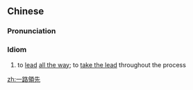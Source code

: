 {{also|一路领先}}
==Chinese==
{{zh-forms|s=一路领先|type=22}}

===Pronunciation===
{{zh-pron
|m=一lù lǐngxiān
|cat=id
}}

===Idiom===
{{zh-idiom}}

# to [[lead]] [[all the way]]; to [[take the lead]] throughout the process

[[zh:一路領先]]
